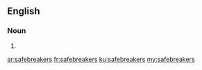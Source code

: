 ==English==

===Noun===
{{head|en|noun plural form}}

# {{plural of|safebreaker|lang=en}}

[[ar:safebreakers]]
[[fr:safebreakers]]
[[ku:safebreakers]]
[[my:safebreakers]]